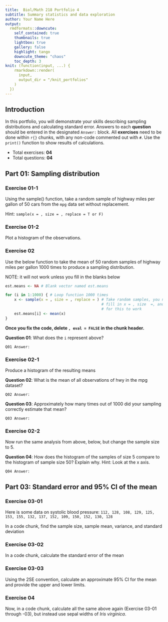 ---
title:  Biol/Math 218 Portfolio 4
subtitle: Summary statistics and data exploration
author: Your Name Here
output:
  rmdformats::downcute:
    self_contained: true
    thumbnails: true
    lightbox: true
    gallery: false
    highlight: tango
    downcute_theme: "chaos"
    toc_depth: 3
knit: (function(input, ...) {
    rmarkdown::render(
      input,
      output_dir = "/knit_portfolios"
    )
  })
---

## Introduction 
In this portfolio, you will demonstrate your skills describing sampling distributions
and calculating standard error. Answers to each **question** should be entered in the 
designated `Answer:` block. All **exercises** need to be done within `r{}` chunks, with any 
non-code commented out with `#`. Use the `print()` function to show results of calculations.


- Total exercises: **04**
- Total questions: **04**

## Part 01: Sampling distribution

### Exercise 01-1
Using the sample() function, take a random sample of highway miles per gallon 
of 50 cars from the `mpg` data set without replacement.

Hint: `sample(x = , size = , replace = T or F)`

### Exercise 01-2
Plot a histogram of the observations.


### Exercise 02 
Use the below function to take the mean of 50 random samples of highway miles per gallon
1000 times to produce a sampling distribution. 

NOTE: it will not work unless you fill in the blanks below

```{r, cars_sampling_distribution, eval = FALSE}
est.means <- NA # Blank vector named est.means

for (i in 1:1000) { # Loop function 1000 times
    x <- sample(x = , size = , replace = ) # Take random samples, you need to
                                           # fill in x = , size  =, and replace = ,
                                           # for this to work
    est.means[i] <- mean(x)
}
```
**Once you fix the code, delete `, eval = FALSE` in the chunk header.** 

**Question 01**: What does the `i` represent above?

`Q01 Answer:`

### Exercise 02-1
Produce a histogram of the resulting means

**Question 02**: What is the mean of all observations of hwy in the mpg dataset? 

`Q02 Answer:`

**Question 03**: Approximately how many times out of 1000 did your sampling
correctly estimate that mean?

`Q03 Answer:`

### Exercise 02-2 
Now run the same analysis from above, below, but change the sample size to 5.

**Question 04**: How does the histogram of the samples of size 5 compare to the 
histogram of sample size 50? Explain why. Hint: Look at the x axis.

`Q04 Answer:`

## Part 03: Standard error and 95% CI of the mean

### Exercise 03-01
Here is some data on systolic blood pressure:
`112, 128, 108, 129, 125, 153, 155, 132, 137, 152, 109, 150, 152, 130, 128`

In a code chunk, find the sample size, sample mean, variance, and standard deviation

### Exercise 03-02
In a code chunk, calculate the standard error of the mean

### Exercise 03-03
Using the 2SE convention, calculate an approximate 95% CI for the mean and 
provide the upper and lower limits.

### Exercise 04

Now, in a code chunk, calculate all the same above again (Exercise 03-01 through -03), but 
instead use sepal widths of *Iris virginica*.
